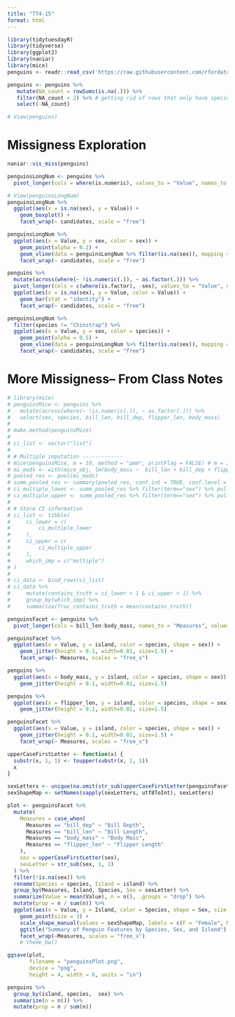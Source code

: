 ```yaml
---
title: "TT4-15"
format: html
---
```


```r
library(tidytuesdayR)
library(tidyverse)
library(ggplot2)
library(naniar)
library(mice)
penguins <- readr::read_csv('https://raw.githubusercontent.com/rfordatascience/tidytuesday/main/data/2025/2025-04-15/penguins.csv')

penguins <- penguins %>%
   mutate(NA_count = rowSums(is.na(.))) %>%
   filter(NA_count < 2) %>% # getting rid of rows that only have species and island 
   select(-NA_count)
```
```r
# View(penguins)
```

# Missigness Exploration
```r
naniar::vis_miss(penguins)

penguinsLongNum <- penguins %>%
  pivot_longer(cols = where(is.numeric), values_to = "Value", names_to = "candidates")

# View(penguinsLongNum)
penguinsLongNum %>%
  ggplot(aes(x = is.na(sex), y = Value)) + 
    geom_boxplot() +
    facet_wrap(~ candidates, scale = "free")

penguinsLongNum %>%
  ggplot(aes(x = Value, y = sex, color = sex)) +
    geom_point(alpha = 0.2) +
    geom_vline(data = penguinsLongNum %>% filter(is.na(sex)), mapping = aes(xintercept = Value)) + 
    facet_wrap(~ candidates, scale = "free")

penguins %>%
  mutate(across(where(~ !is.numeric(.)), ~ as.factor(.))) %>%
  pivot_longer(cols = c(where(is.factor), -sex), values_to = "Value", names_to = "candidates") %>%
  ggplot(aes(x = is.na(sex), y = Value, color = Value)) + 
    geom_bar(stat = "identity") +
    facet_wrap(~ candidates, scale = "free")

penguinsLongNum %>%
  filter(species != "Chinstrap") %>%
  ggplot(aes(x = Value, y = sex, color = species)) +
    geom_point(alpha = 0.5) +
    geom_vline(data = penguinsLongNum %>% filter(is.na(sex)), mapping = aes(xintercept = Value)) + 
    facet_wrap(~ candidates, scale = "free")
```

# More Missigness-- From Class Notes
```r
# library(mice)
# penguinsMice <- penguins %>%
#   mutate(across(where(~ !is.numeric(.)), ~ as.factor(.))) %>%
#   select(sex, species, bill_len, bill_dep, flipper_len, body_mass)
# 
# make.method(penguinsMice)
# 
# ci_list <- vector("list")
# 
# # Multiple imputation -------------
# mice(penguinsMice, m = 10, method = "pmm", printFlag = FALSE) # m = 10 is similar to CV, create 10 different datasets and combine info. across 
# mi_mods <- with(mice_obj, lm(body_mass ~  bill_len + bill_dep + flipper_len + sex))
# pooled_res <- pool(mi_mods)
# summ_pooled_res <- summary(pooled_res, conf.int = TRUE, conf.level = 0.95)
# ci_multiple_lower <- summ_pooled_res %>% filter(term=="sex") %>% pull(`2.5 %`)
# ci_multiple_upper <- summ_pooled_res %>% filter(term=="sex") %>% pull(`97.5 %`)
# 
# # Store CI information
# ci_list <- tibble(
#     ci_lower = c(
#         ci_multiple_lower
#     ),
#     ci_upper = c(
#         ci_multiple_upper
#     ),
#     which_imp = c("multiple")
# )
# 
# ci_data <- bind_rows(ci_list)
# ci_data %>% 
#     mutate(contains_truth = ci_lower < 1 & ci_upper > 1) %>% 
#     group_by(which_imp) %>% 
#     summarize(frac_contains_truth = mean(contains_truth))
```

```r
penguinsFacet <- penguins %>%
  pivot_longer(cols = bill_len:body_mass, names_to = "Measures", values_to = "Value")

penguinsFacet %>%
  ggplot(aes(x = Value, y = island, color = species, shape = sex)) +
    geom_jitter(height = 0.1, width=0.01, size=1.5) +
    facet_wrap(~ Measures, scales = "free_x")
```

```r
penguins %>%
  ggplot(aes(x = body_mass, y = island, color = species, shape = sex)) +
    geom_jitter(height = 0.1, width=0.01, size=1.5)
```

```r
penguins %>%
  ggplot(aes(x = flipper_len, y = island, color = species, shape = sex)) +
    geom_jitter(height = 0.1, width=0.01, size=1.5)

penguinsFacet %>%
  ggplot(aes(x = Value, y = island, color = species, shape = sex)) +
    geom_jitter(height = 0.1, width=0.01, size=1.5) +
    facet_wrap(~ Measures, scales = "free_x")
```

```r
upperCaseFirstLetter <- function(x) {
  substr(x, 1, 1) <- toupper(substr(x, 1, 1))
  x
}

sexLetters <- unique(na.omit(str_sub(upperCaseFirstLetter(penguinsFacet$sex), 1, 1)))
sexShapeMap <- setNames(sapply(sexLetters, utf8ToInt), sexLetters)

plot <- penguinsFacet %>%
  mutate(
    Measures = case_when(
      Measures == "bill_dep" ~ "Bill Depth",
      Measures == "bill_len" ~ "Bill Length",
      Measures == "body_mass" ~ "Body Mass",
      Measures == "flipper_len" ~ "Flipper Length"
    ),
    sex = upperCaseFirstLetter(sex),
    sexLetter = str_sub(sex, 1, 1)
  ) %>%
  filter(!is.na(sex)) %>%
  rename(Species = species, Island = island) %>%
  group_by(Measures, Island, Species, Sex = sexLetter) %>%
  summarize(Value = mean(Value), n = n(), .groups = "drop") %>%
  mutate(prop = n / sum(n)) %>%
  ggplot(aes(x = Value, y = Island, color = Species, shape = Sex, size = prop)) +
    geom_point(size = 3) +
    scale_shape_manual(values = sexShapeMap, labels = c(F = "Female", M = "Male")) +
    ggtitle("Summary of Penguin Features by Species, Sex, and Island") + 
    facet_wrap(~Measures, scales = "free_x")
    # theme_bw()

ggsave(plot, 
       filename = "penguinsPlot.png",
       device = "png",
       height = 4, width = 6, units = "in")
```

```r
penguins %>%
  group_by(island, species,  sex) %>%
  summarize(n = n()) %>%
  mutate(prop = n / sum(n))
```

